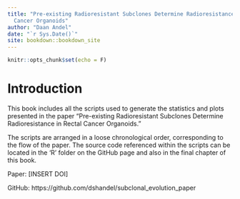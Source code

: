 ```yaml
--- 
title: "Pre-existing Radioresistant Subclones Determine Radioresistance in Rectal
  Cancer Organoids"
author: "Daan Andel"
date: "`r Sys.Date()`"
site: bookdown::bookdown_site
---
```


```r
knitr::opts_chunk$set(echo = F)
```

# Introduction
This book includes all the scripts used to generate the statistics and plots presented in the paper "Pre-existing Radioresistant Subclones Determine Radioresistance in Rectal Cancer Organoids."

The scripts are arranged in a loose chronological order, corresponding to the flow of the paper. The source code referenced within the scripts can be located in the 'R' folder on the GitHub page and also in the final chapter of this book.

Paper: [INSERT DOI]

GitHub: https://github.com/dshandel/subclonal_evolution_paper

